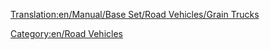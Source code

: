 [[Translation:en/Manual/Base Set/Road Vehicles/Grain Trucks]]

{{en/RoadVehicle|name     = Hereford Grain Truck
  |img      = Hereford_Grain_Truck.png
  |price    = £4,674 ($9,348) 
  |speed    = 48 km/h (30 mph)
  |annual   = £421 ($842)
  |designed = 1935
  |life     = 15
  |capacity = 20 tonnes of grain
}}
{{en/RoadVehicle|name     = Thomas Grain Truck
  |img      = Thomas_Grain_Truck.png
  |price    = £5,453 ($10,906)  
  |speed    = 88 km/h (55 mph)
  |annual   = £787 ($1,574)
  |designed = 1979
  |life     = 15
  |capacity = 25 tonnes of grain
}}
{{en/RoadVehicle|name     = Goss Grain Truck
  |img      = Goss_Grain_Truck.png
  |price    = £5,863 ($11,726) 
  |speed    = 112 km/h (70 mph)
  |annual   = £1,125 ($2,250)
  |designed = 2010
  |life     = 15
  |capacity = 30 tonnes of grain
}}

[[Category:en/Road Vehicles]]